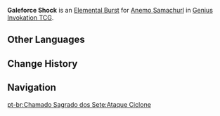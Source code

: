 {{Genius Invokation TCG Skill Infobox
|image      = Galeforce Shock Character Card Skill.png
|type       = Elemental Burst
|character  = Anemo Samachurl
|element    = Anemo
|matching   = 3
|energy     = 2
|effect     = Deals 5 {{Color|Anemo DMG}}.
|order      = 3
}}
'''Galeforce Shock''' is an [[Character Card Elemental Burst|Elemental Burst]] for [[Anemo Samachurl (Character Card)|Anemo Samachurl]] in [[Genius Invokation TCG]].

==Other Languages==
{{Other Languages
|en      = Galeforce Shock
|zhs     = 风波冲击
|zhs_rm  = Fēngbō Chōngjī
|zht     = 風波衝擊
|zht_rm  = Fēngbō Chōngjí
|zh_tl   = Storm Shock
|ja      = 風波衝撃
|ja_rm   = Fuuha Shougeki
|ja_tl   = Storm Shock
|ko      = 강풍 충격
|ko_tl   = Strong Wind Shock
|es      = Choque ciclónico
|es_tl   = Cyclonic Shock
|fr      = Coup de cyclone
|fr_tl   = Cyclone Strike
|ru      = Удар циклона
|ru_tl   = Cyclone Strike
|th      = Galeforce Shock
|vi      = Vòng Gió Xung Kích
|vi_tl   = 
|de      = Luftstoß
|de_tl   = Air Blast
|id      = Galeforce Shock
|pt      = Ataque Ciclone
|pt_tl   = 
|tr      = Rüzgar Dalgası Saldırısı
|tr_tl   = 
|it      = Ciclone devastante
|it_tl   = Devastating Cyclone
}}

==Change History==
{{Change History|3.3}}

==Navigation==
{{Genius Invokation TCG Skill Navbox|Anemo Samachurl}}
[[pt-br:Chamado Sagrado dos Sete:Ataque Ciclone]]